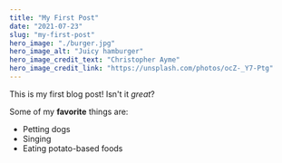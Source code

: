 ---
title: "My First Post"
date: "2021-07-23"
slug: "my-first-post"
hero_image: "./burger.jpg"
hero_image_alt: "Juicy hamburger"
hero_image_credit_text: "Christopher Ayme"
hero_image_credit_link: "https://unsplash.com/photos/ocZ-_Y7-Ptg"
---

This is my first blog post! Isn't it *great*?

Some of my **favorite** things are:

* Petting dogs
* Singing
* Eating potato-based foods